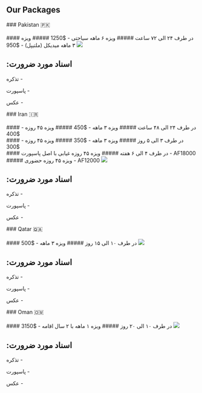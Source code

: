 ## Our Packages

<ProjectCard bg="linear-gradient(to right, #895F57 0%, #F9B646 100%)">
  ### Pakistan 🇵🇰
  <div style={{'text-align': 'right'}}>
  <br/>
  #### در طرف ۲۴ الی ۷۲ ساعت
  ##### ویزه ۶ ماهه سیاحتی - $1250
  ##### ویزه ۳ ماهه میدیکل (ملتیپل) - $950
  <img style={{width: '100%', 'margin-top': '10px'}} src="https://cdn.enjoytravel.com/img/travel-news/the-faisal-mosque-features-islamic-architecture-styles.jpg" />
  <h2>:اسناد مورد ضرورت</h2>
  <p>تذکره - </p>
  <p>پاسپورت -</p>
  <p>عکس - </p>
  </div>
</ProjectCard>

<ProjectCard bg="linear-gradient(to right, #111A43 0%, #31417D 100%)">
  ### Iran 🇮🇷
  <div style={{'text-align': 'right'}}>
    <br/>
    #### در طرف ۲۴ الی ۴۸ ساعت
    ##### ویزه ۳ ماهه - $450
    ##### ویزه ۴۵ روزه - $400
    <br/>
    #### در طرف ۳ الی ۵ روز
    ##### ویزه ۳ ماهه - $350
    ##### ویزه ۴۵ روزه - $300
    <br/>
    #### در طرف ۴ الی ۶ هفته
    ##### ویزه ۴۵ روزه غیابی با اصل پاسپورت - AF18000
    ##### ویزه ۴۵ روزه حضوری - AF12000
    <img style={{width: '100%', 'margin-top': '10px'}} src="https://goingiran.com/wp-content/uploads/2017/10/goingIRAN-Azadi-Tower-1.jpg" />
    <h2>:اسناد مورد ضرورت</h2>
  <p>تذکره - </p>
  <p>پاسپورت -</p>
  <p>عکس - </p>
  </div>
</ProjectCard>

<ProjectCard bg="linear-gradient(to right, #6F78AD 0%, #6494B5 100%)">
  ### Qatar 🇶🇦
  <div style={{'text-align': 'right'}}>
  <br/>
  #### در طرف ۱۰ الی ۱۵ روز
  ##### ویزه ۳ ماهه - $500
  <img style={{width: '100%', 'margin-top': '10px'}} src="https://mymodernmet.com/wp/wp-content/uploads/2023/04/katara-towers-2-1.jpg" />
  <h2>:اسناد مورد ضرورت</h2>
  <p>تذکره - </p>
  <p>پاسپورت -</p>
  <p>عکس - </p>
  </div>
</ProjectCard>

<ProjectCard bg="linear-gradient(to right, #662D8C 0%, #ED1E79 100%)">
  ### Oman 🇴🇲
  <div style={{'text-align': 'right'}}>
  <br/>
  #### در طرف ۱۰ الی ۲۰ روز
  ##### ویزه ۱ ماهه با ۲ سال اقامه - $3150
  <img style={{width: '100%', 'margin-top': '10px'}} src="https://miro.medium.com/v2/resize:fit:1358/1*KDa6AIgd8qWnL4X2_7UB-w.jpeg" />
  <h2>:اسناد مورد ضرورت</h2>
  <p>تذکره - </p>
  <p>پاسپورت -</p>
  <p>عکس - </p>
  </div>
</ProjectCard>